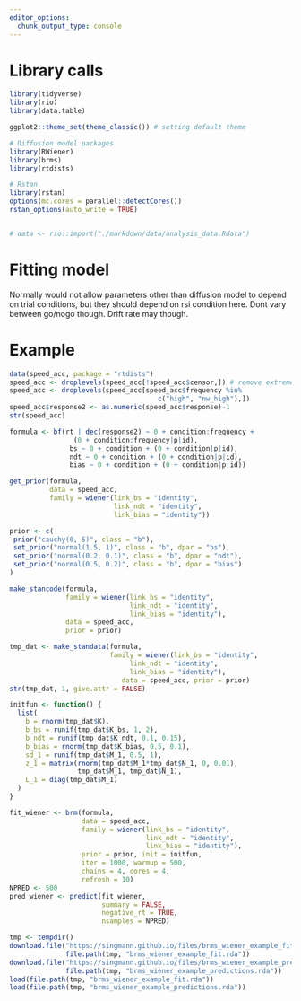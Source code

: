 ```yaml
---
editor_options:
  chunk_output_type: console
---
```

# Library calls
```r
library(tidyverse)
library(rio)
library(data.table)

ggplot2::theme_set(theme_classic()) # setting default theme

# Diffusion model packages
library(RWiener)
library(brms)
library(rtdists)

# Rstan
library(rstan)
options(mc.cores = parallel::detectCores())
rstan_options(auto_write = TRUE)

```

```r

```

```r
# data <- rio::import("./markdown/data/analysis_data.Rdata")
```


# Fitting model
Normally would not allow parameters other than diffusion model to depend on trial conditions, but they should depend on rsi condition here. Dont vary between go/nogo though. Drift rate may though.


# Example
```r
data(speed_acc, package = "rtdists")
speed_acc <- droplevels(speed_acc[!speed_acc$censor,]) # remove extreme RTs
speed_acc <- droplevels(speed_acc[speed_acc$frequency %in% 
                                     c("high", "nw_high"),])
speed_acc$response2 <- as.numeric(speed_acc$response)-1
str(speed_acc)
```

```r
formula <- bf(rt | dec(response2) ~ 0 + condition:frequency + 
                (0 + condition:frequency|p|id), 
               bs ~ 0 + condition + (0 + condition|p|id), 
               ndt ~ 0 + condition + (0 + condition|p|id),
               bias ~ 0 + condition + (0 + condition|p|id))
```

```r
get_prior(formula,
          data = speed_acc, 
          family = wiener(link_bs = "identity", 
                          link_ndt = "identity", 
                          link_bias = "identity"))
```

```r
prior <- c(
 prior("cauchy(0, 5)", class = "b"),
 set_prior("normal(1.5, 1)", class = "b", dpar = "bs"),
 set_prior("normal(0.2, 0.1)", class = "b", dpar = "ndt"),
 set_prior("normal(0.5, 0.2)", class = "b", dpar = "bias")
)
```

```r
make_stancode(formula, 
              family = wiener(link_bs = "identity", 
                              link_ndt = "identity",
                              link_bias = "identity"),
              data = speed_acc, 
              prior = prior)
```

```r
tmp_dat <- make_standata(formula, 
                         family = wiener(link_bs = "identity", 
                              link_ndt = "identity",
                              link_bias = "identity"),
                            data = speed_acc, prior = prior)
str(tmp_dat, 1, give.attr = FALSE)

initfun <- function() {
  list(
    b = rnorm(tmp_dat$K),
    b_bs = runif(tmp_dat$K_bs, 1, 2),
    b_ndt = runif(tmp_dat$K_ndt, 0.1, 0.15),
    b_bias = rnorm(tmp_dat$K_bias, 0.5, 0.1),
    sd_1 = runif(tmp_dat$M_1, 0.5, 1),
    z_1 = matrix(rnorm(tmp_dat$M_1*tmp_dat$N_1, 0, 0.01),
                 tmp_dat$M_1, tmp_dat$N_1),
    L_1 = diag(tmp_dat$M_1)
  )
}
```

```r
fit_wiener <- brm(formula, 
                  data = speed_acc,
                  family = wiener(link_bs = "identity", 
                                  link_ndt = "identity",
                                  link_bias = "identity"),
                  prior = prior, init = initfun,
                  iter = 1000, warmup = 500, 
                  chains = 4, cores = 4, 
                  refresh = 10)
NPRED <- 500
pred_wiener <- predict(fit_wiener, 
                       summary = FALSE, 
                       negative_rt = TRUE, 
                       nsamples = NPRED)
```

```r
tmp <- tempdir()
download.file("https://singmann.github.io/files/brms_wiener_example_fit.rda", 
              file.path(tmp, "brms_wiener_example_fit.rda"))
download.file("https://singmann.github.io/files/brms_wiener_example_predictions.rda", 
              file.path(tmp, "brms_wiener_example_predictions.rda"))
load(file.path(tmp, "brms_wiener_example_fit.rda"))
load(file.path(tmp, "brms_wiener_example_predictions.rda"))
```

